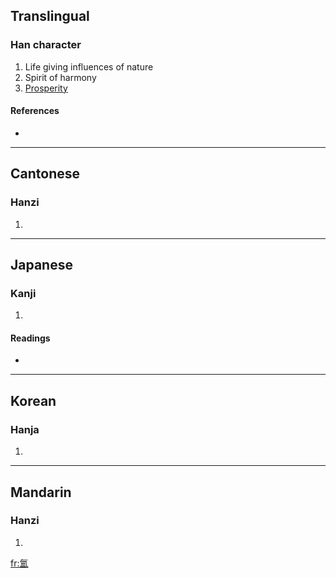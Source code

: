 {{see|氲}}
==Translingual==

===Han character===
{{Han char|rn=84|rad=气|as=10|sn=14|four=8011<sub>7</sub>|canj=人弓田人廿 (ONWOT)}}

# Life giving influences of nature
# Spirit of harmony
# [[Prosperity]]

====References====
* {{Han ref|kx=0600.030|dkj=17075|dj=0992.060|hdz=32013.090|uh=6C33|ud=27699|bh=BA72|bd=47730}}

----

==Cantonese==

===Hanzi===
{{yue-hanzi|jyut=|y=wan1}}

# {{defn|Cantonese}}

----

==Japanese==

===Kanji===
{{ja-kanji|grade=|rs=气10}}

# {{defn|Japanese}}

====Readings====
* {{ja-readings|on=[[うん]] (un)|kun=[[さかん]] (sakan)}}

----

==Korean==

===Hanja===
{{ko-hanja|hangeul=온|eumhun=|rv=on|mr=on|y=on}}

# {{defn|Korean}}

----

==Mandarin==

===Hanzi===
{{cmn-hanzi|sim=氲|pin=[[yūn]] ([[yun1]])|wg=yün<sup>1</sup>}}

# {{defn|Mandarin}}

[[fr:氳]]